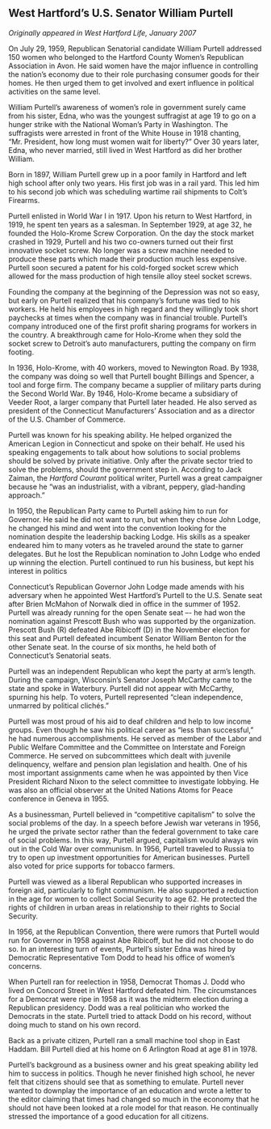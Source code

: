 ## West Hartford’s U.S. Senator William Purtell {-}

*Originally appeared in West Hartford Life, January 2007*

On July 29, 1959, Republican Senatorial candidate William Purtell addressed 150 women who belonged to the Hartford County Women’s Republican Association in Avon. He said women have the major influence in controlling the nation’s economy due to their role purchasing consumer goods for their homes. He then urged them to get involved and exert influence in political activities on the same level.

William Purtell’s awareness of women’s role in government surely came from his sister, Edna, who was the youngest suffragist at age 19 to go on a hunger strike with the National Woman’s Party in Washington. The suffragists were arrested in front of the White House in 1918 chanting, “Mr. President, how long must women wait for liberty?” Over 30 years later, Edna, who never married, still lived in West Hartford as did her brother William.

Born in 1897, William Purtell grew up in a poor family in Hartford and left high school after only two years. His first job was in a rail yard. This led him to his second job which was scheduling wartime rail shipments to Colt’s Firearms.

Purtell enlisted in World War I in 1917. Upon his return to West Hartford, in 1919, he spent ten years as a salesman. In September 1929, at age 32, he founded the Holo-Krome Screw Corporation. On the day the stock market crashed in 1929, Purtell and his two co-owners turned out their first innovative socket screw. No longer was a screw machine needed to produce these parts which made their production much less expensive. Purtell soon secured a patent for his cold-forged socket screw which allowed for the mass production of high tensile alloy steel socket screws.

Founding the company at the beginning of the Depression was not so easy, but early on Purtell realized that his company’s fortune was tied to his workers. He held his employees in high regard and they willingly took short paychecks at times when the company was in financial trouble. Purtell’s company introduced one of the first profit sharing programs for workers in the country. A breakthrough came for Holo-Krome when they sold the socket screw to Detroit’s auto manufacturers, putting the company on firm footing.

In 1936, Holo-Krome, with 40 workers, moved to Newington Road. By 1938, the company was doing so well that Purtell bought Billings and Spencer, a tool and forge firm. The company became a supplier of military parts during the Second World War. By 1946, Holo-Krome became a subsidiary of Veeder Root, a larger company that Purtell later headed. He also served as president of the Connecticut Manufacturers’ Association and as a director of the U.S. Chamber of Commerce.

Purtell was known for his speaking ability. He helped organized the American Legion in Connecticut and spoke on their behalf. He used his speaking engagements to talk about how solutions to social problems should be solved by private initiative. Only after the private sector tried to solve the problems, should the government step in. According to Jack Zaiman, the *Hartford Courant* political writer, Purtell was a great campaigner because he “was an industrialist, with a vibrant, peppery, glad-handing approach.”

In 1950, the Republican Party came to Purtell asking him to run for Governor. He said he did not want to run, but when they chose John Lodge, he changed his mind and went into the convention looking for the nomination despite the leadership backing Lodge. His skills as a speaker endeared him to many voters as he traveled around the state to garner delegates. But he lost the Republican nomination to John Lodge who ended up winning the election. Purtell continued to run his business, but kept his interest in politics

Connecticut’s Republican Governor John Lodge made amends with his adversary when he appointed West Hartford’s Purtell to the U.S. Senate seat after Brien McMahon of Norwalk died in office in the summer of 1952. Purtell was already running for the open Senate seat –- he had won the nomination against Prescott Bush who was supported by the organization. Prescott Bush (R) defeated Abe Ribicoff (D) in the November election for this seat and Purtell defeated incumbent Senator William Benton for the other Senate seat. In the course of six months, he held both of Connecticut’s Senatorial seats.

Purtell was an independent Republican who kept the party at arm's length. During the campaign, Wisconsin’s Senator Joseph McCarthy came to the state and spoke in Waterbury. Purtell did not appear with McCarthy, spurning his help. To voters, Purtell represented “clean independence, unmarred by political clichés.”

Purtell was most proud of his aid to deaf children and help to low income groups. Even though he saw his political career as “less than successful,” he had numerous accomplishments. He served as member of the Labor and Public Welfare Committee and the Committee on Interstate and Foreign Commerce. He served on subcommittees which dealt with juvenile delinquency, welfare and pension plan legislation and health. One of his most important assignments came when he was appointed by then Vice President Richard Nixon to the select committee to investigate lobbying. He was also an official observer at the United Nations Atoms for Peace conference in Geneva in 1955.

As a businessman, Purtell believed in “competitive capitalism” to solve the social problems of the day. In a speech before Jewish war veterans in 1956, he urged the private sector rather than the federal government to take care of social problems. In this way, Purtell argued, capitalism would always win out in the Cold War over communism. In 1956, Purtell traveled to Russia to try to open up investment opportunities for American businesses. Purtell also voted for price supports for tobacco farmers.

Purtell was viewed as a liberal Republican who supported increases in foreign aid, particularly to fight communism. He also supported a reduction in the age for women to collect Social Security to age 62. He protected the rights of children in urban areas in relationship to their rights to Social Security.

In 1956, at the Republican Convention, there were rumors that Purtell would run for Governor in 1958 against Abe Ribicoff, but he did not choose to do so. In an interesting turn of events, Purtell’s sister Edna was hired by Democratic Representative Tom Dodd to head his office of women’s concerns.

When Purtell ran for reelection in 1958, Democrat Thomas J. Dodd who lived on Concord Street in West Hartford defeated him. The circumstances for a Democrat were ripe in 1958 as it was the midterm election during a Republican presidency. Dodd was a real politician who worked the Democrats in the state. Purtell tried to attack Dodd on his record, without doing much to stand on his own record.

Back as a private citizen, Purtell ran a small machine tool shop in East Haddam. Bill Purtell died at his home on 6 Arlington Road at age 81 in 1978.

Purtell’s background as a business owner and his great speaking ability led him to success in politics. Though he never finished high school, he never felt that citizens should see that as something to emulate. Purtell never wanted to downplay the importance of an education and wrote a letter to the editor claiming that times had changed so much in the economy that he should not have been looked at a role model for that reason. He continually stressed the importance of a good education for all citizens.
